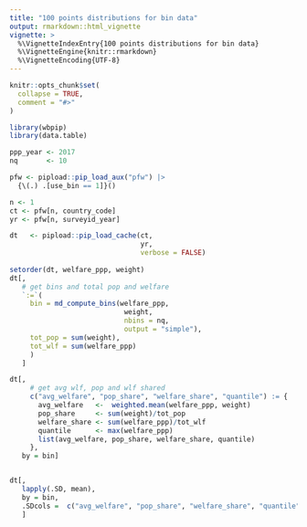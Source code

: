 ```yaml
---
title: "100 points distributions for bin data"
output: rmarkdown::html_vignette
vignette: >
  %\VignetteIndexEntry{100 points distributions for bin data}
  %\VignetteEngine{knitr::rmarkdown}
  %\VignetteEncoding{UTF-8}
---
```


```r
knitr::opts_chunk$set(
  collapse = TRUE,
  comment = "#>"
)
```

```r
library(wbpip)
library(data.table)
```




```r
ppp_year <- 2017
nq       <- 10

pfw <- pipload::pip_load_aux("pfw") |> 
  {\(.) .[use_bin == 1]}() 

n <- 1
ct <- pfw[n, country_code]
yr <- pfw[n, surveyid_year]

dt   <- pipload::pip_load_cache(ct, 
                                yr, 
                                verbose = FALSE)
 
setorder(dt, welfare_ppp, weight)
dt[,
   # get bins and total pop and welfare
   `:=`(
     bin = md_compute_bins(welfare_ppp, 
                            weight, 
                            nbins = nq, 
                            output = "simple"),
     tot_pop = sum(weight),
     tot_wlf = sum(welfare_ppp)
     )
   ]

dt[,
     # get avg wlf, pop and wlf shared
     c("avg_welfare", "pop_share", "welfare_share", "quantile") := {
       avg_welfare   <-  weighted.mean(welfare_ppp, weight)
       pop_share     <- sum(weight)/tot_pop
       welfare_share <- sum(welfare_ppp)/tot_wlf
       quantile      <- max(welfare_ppp)
       list(avg_welfare, pop_share, welfare_share, quantile)
     },
   by = bin]


dt[, 
   lapply(.SD, mean), 
   by = bin, 
   .SDcols =  c("avg_welfare", "pop_share", "welfare_share", "quantile")
   ]

```


